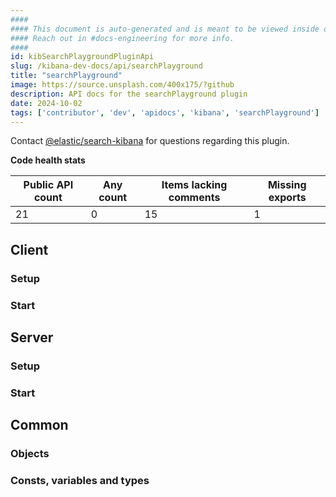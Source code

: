```yaml
---
####
#### This document is auto-generated and is meant to be viewed inside our experimental, new docs system.
#### Reach out in #docs-engineering for more info.
####
id: kibSearchPlaygroundPluginApi
slug: /kibana-dev-docs/api/searchPlayground
title: "searchPlayground"
image: https://source.unsplash.com/400x175/?github
description: API docs for the searchPlayground plugin
date: 2024-10-02
tags: ['contributor', 'dev', 'apidocs', 'kibana', 'searchPlayground']
---
```




Contact [@elastic/search-kibana](https://github.com/orgs/elastic/teams/search-kibana) for questions regarding this plugin.

**Code health stats**

| Public API count  | Any count | Items lacking comments | Missing exports |
|-------------------|-----------|------------------------|-----------------|
| 21 | 0 | 15 | 1 |

## Client

### Setup
<DocDefinitionList data={[searchPlaygroundObj.client.setup]}/>

### Start
<DocDefinitionList data={[searchPlaygroundObj.client.start]}/>

## Server

### Setup
<DocDefinitionList data={[searchPlaygroundObj.server.setup]}/>

### Start
<DocDefinitionList data={[searchPlaygroundObj.server.start]}/>

## Common

### Objects
<DocDefinitionList data={searchPlaygroundObj.common.objects}/>

### Consts, variables and types
<DocDefinitionList data={searchPlaygroundObj.common.misc}/>

